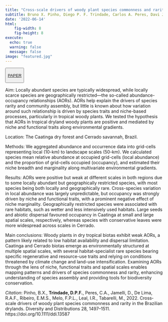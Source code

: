 ```yaml
---
title: "Cross-scale drivers of woody plant species commonness and rarity in the Brazilian drylands"
subtitle: Bruno X. Pinho, Diego P. F. Trindade, Carlos A. Peres, Davi Jamelli, Renato A. F. de Lima, Elâine M. S. Ribeiro, Felipe P. L. Melo, Inara R. Leal, Marcelo Tabarelli
date: '2022-06-14'
html:
    fig-width: 8
    fig-height: 8
execute:
  echo: true
  warning: false
  message: false
image: "featured.jpg"
---
```


::: {style="text-align: left"}
<button type="button" class="btn btn-outline-success">

<a href="https://onlinelibrary.wiley.com/doi/full/10.1111/ddi.13587">PAPER</a>

</button>
:::

::: column-body-outset
Aim: Locally abundant species are typically widespread, while locally scarce species are geographically restricted---the so-called abundance-occupancy relationships (AORs). AORs help explain the drivers of species rarity and community assembly, but little is known about how variation around such relationship is driven by species traits and niche-based processes, particularly in tropical woody plants. We tested the hypothesis that AORs in tropical dryland woody plants are positive and mediated by niche and functional traits along environmental gradients.

Location: The Caatinga dry forest and Cerrado savannah, Brazil.

Methods: We aggregated abundance and occurrence data into grid-cells representing local (10-km) to landscape scales (50-km). We calculated species mean relative abundance at occupied grid-cells (local abundance) and the proportion of grid-cells occupied (occupancy), and estimated their niche breadth and marginality along multivariate environmental gradients.

Results: AORs were positive but weak at different scales in both regions due to some locally abundant but geographically restricted species, with most species being both locally and geographically rare. Cross-species variation in local abundance was largely unpredictable, but occupancy was strongly driven by niche and functional traits, with a prominent negative effect of niche marginality. Geographically restricted species were associated with rare habitats, such as wetter and less intensively used habitats. Large seeds and abiotic dispersal favoured occupancy in Caatinga at small and large spatial scales, respectively, whereas species with conservative leaves were more widespread across scales in Cerrado.

Main conclusions: Woody plants in dry tropical biotas exhibit weak AORs, a pattern likely related to low habitat availability and dispersal limitation. Caatinga and Cerrado biotas emerge as environmentally structured at multiple spatial scales, with several habitat-specialist rare species bearing specific regenerative and resource-use traits and relying on conditions threatened by climate change and land-use intensification. Examining AORs through the lens of niche, functional traits and spatial scales enables mapping patterns and drivers of species commonness and rarity, enhancing understanding of species assembly and providing tools for biodiversity conservation.
:::

*Citation*: Pinho, B.X., **Trindade, D.P.F.**, Peres, C.A., Jamelli, D., De Lima, R.A.F., Ribeiro, E.M.S., Melo, F.P.L., Leal, I.R., Tabarelli, M., 2022. Cross‐scale drivers of woody plant species commonness and rarity in the Brazilian drylands. Diversity and Distributions 28, 1497--1511. https://doi.org/10.1111/ddi.13587
